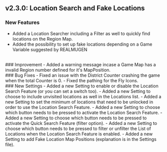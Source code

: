 ## v2.3.0: Location Search and Fake Locations
### New Features 
- Added a Location Searcher including a Filter as well to quickly find locations on the Region Map.
- Added the possibility to set up fake locations depending on a Game Variable suggested by REALMUGEN
<br/>
### Improvement
- Added a warning message incase a Game Map has a invalid Region number defined for it's MapPosition.
<br/>
### Bug Fixes
- Fixed an issue with the District Counter crashing the game when the total Counter is 0.
- Fixed the pathing for the Fly Icons.
<br/>
### New Settings
- Added a new Setting to enable or disable the Location Search Feature (or you can set a switch too).
- Added a new Setting to choose to include unvisited locations as well in the Locations list.
- Added a new Setting to set the minimum of locations that need to be unlocked in order to use the Location Search Feature.
- Added a new Setting to choose which button needs to be pressed to activate the Location Search Feature.
- Added a new Setting to choose which button needs to be pressed to activate the Quick Search Feature (filter option).
- Added a new Setting to choose which button needs to be pressed to filter or unfilter the List of Locations when the Location Search Feature is enabled.
- Added a new Setting to add Fake Location Map Positions (explanation is in the Settings file).